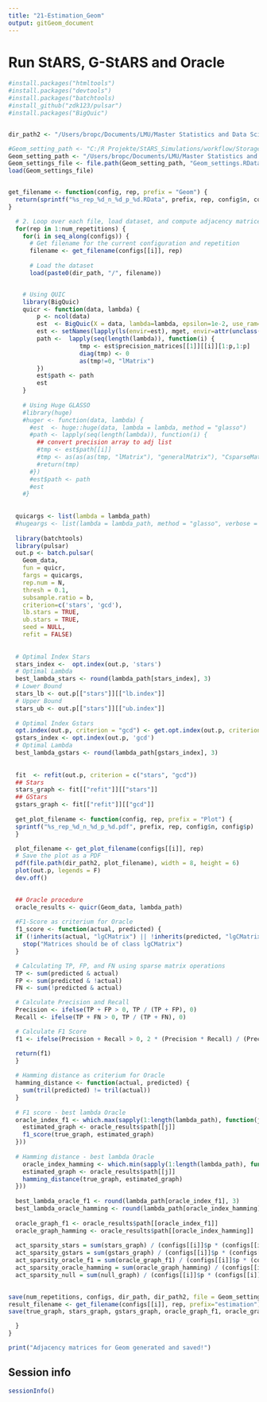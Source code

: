 ```yaml
---
title: "21-Estimation_Geom"
output: gitGeom_document
---
```


# Run StARS, G-StARS and Oracle
```r

#install.packages("htmltools")
#install.packages("devtools")
#install.packages("batchtools)
#install_github("zdk123/pulsar")
#install.packages("BigQuic")


dir_path2 <- "/Users/bropc/Documents/LMU/Master Statistics and Data Science/Masterarbeit/R Master/StARS_Simulations/workflow/Storage_Estimation_Geom/"

#Geom_setting_path <- "C:/R Projekte/StARS_Simulations/workflow/Storage_Settings/"
Geom_setting_path <- "/Users/bropc/Documents/LMU/Master Statistics and Data Science/Masterarbeit/R Master/StARS_Simulations/workflow/Storage_Settings/"
Geom_settings_file <- file.path(Geom_setting_path, "Geom_settings.RData")
load(Geom_settings_file)


get_filename <- function(config, rep, prefix = "Geom") {
  return(sprintf("%s_rep_%d_n_%d_p_%d.RData", prefix, rep, config$n, config$p))
}

  # 2. Loop over each file, load dataset, and compute adjacency matrices
  for(rep in 1:num_repetitions) {
    for(i in seq_along(configs)) {
      # Get filename for the current configuration and repetition
      filename <- get_filename(configs[[i]], rep)
      
      # Load the dataset
      load(paste0(dir_path, "/", filename))


    # Using QUIC
    library(BigQuic)
    quicr <- function(data, lambda) {
        p <- ncol(data)
        est  <- BigQuic(X = data, lambda=lambda, epsilon=1e-2, use_ram=TRUE, seed = NULL)
        est <- setNames(lapply(ls(envir=est), mget, envir=attr(unclass(est), '.xData')), ls(envir=est))
        path <-  lapply(seq(length(lambda)), function(i) {
                    tmp <- est$precision_matrices[[1]][[i]][1:p,1:p]
                    diag(tmp) <- 0
                    as(tmp!=0, "lMatrix")
        })
        est$path <- path
        est
    }
    
    # Using Huge GLASSO
    #library(huge)
    #huger <- function(data, lambda) {
      #est  <- huge::huge(data, lambda = lambda, method = "glasso")
      #path <- lapply(seq(length(lambda)), function(i) {
        ## convert precision array to adj list
        #tmp <- est$path[[i]]
        #tmp <- as(as(as(tmp, "lMatrix"), "generalMatrix"), "CsparseMatrix")
        #return(tmp)
      #})
      #est$path <- path
      #est
    #}
      
  
  quicargs <- list(lambda = lambda_path)
  #hugeargs <- list(lambda = lambda_path, method = "glasso", verbose = FALSE)
    
  library(batchtools)
  library(pulsar)
  out.p <- batch.pulsar(
    Geom_data, 
    fun = quicr, 
    fargs = quicargs, 
    rep.num = N,
    thresh = 0.1,
    subsample.ratio = b,
    criterion=c('stars', 'gcd'), 
    lb.stars = TRUE, 
    ub.stars = TRUE, 
    seed = NULL,
    refit = FALSE)
  
  
  # Optimal Index Stars
  stars_index <-  opt.index(out.p, 'stars')
  # Optimal Lambda
  best_lambda_stars <- round(lambda_path[stars_index], 3)
  # Lower Bound
  stars_lb <- out.p[["stars"]][["lb.index"]]
  # Upper Bound
  stars_ub <- out.p[["stars"]][["ub.index"]]
  
  # Optimal Index Gstars
  opt.index(out.p, criterion = "gcd") <- get.opt.index(out.p, criterion = "gcd")
  gstars_index <- opt.index(out.p, 'gcd')
  # Optimal Lambda
  best_lambda_gstars <- round(lambda_path[gstars_index], 3)
  
  
  fit  <- refit(out.p, criterion = c("stars", "gcd"))
  ## Stars
  stars_graph <- fit[["refit"]][["stars"]]
  ## GStars
  gstars_graph <- fit[["refit"]][["gcd"]]
  
  get_plot_filename <- function(config, rep, prefix = "Plot") {
  sprintf("%s_rep_%d_n_%d_p_%d.pdf", prefix, rep, config$n, config$p)
  }

  plot_filename <- get_plot_filename(configs[[i]], rep)
  # Save the plot as a PDF
  pdf(file.path(dir_path2, plot_filename), width = 8, height = 6)
  plot(out.p, legends = F)
  dev.off()

  
  ## Oracle procedure
  oracle_results <- quicr(Geom_data, lambda_path)
  
  #F1-Score as criterium for Oracle
  f1_score <- function(actual, predicted) {
  if (!inherits(actual, "lgCMatrix") || !inherits(predicted, "lgCMatrix")) {
    stop("Matrices should be of class lgCMatrix")
  }

  # Calculating TP, FP, and FN using sparse matrix operations
  TP <- sum(predicted & actual)
  FP <- sum(predicted & !actual)
  FN <- sum(!predicted & actual)

  # Calculate Precision and Recall
  Precision <- ifelse(TP + FP > 0, TP / (TP + FP), 0)
  Recall <- ifelse(TP + FN > 0, TP / (TP + FN), 0)

  # Calculate F1 Score
  f1 <- ifelse(Precision + Recall > 0, 2 * (Precision * Recall) / (Precision + Recall), 0)

  return(f1)
  }
  
  # Hamming distance as criterium for Oracle
  hamming_distance <- function(actual, predicted) {
    sum(tril(predicted) != tril(actual))
  }
  
  # F1 score - best lambda Oracle
  oracle_index_f1 <- which.max(sapply(1:length(lambda_path), function(j) {
    estimated_graph <- oracle_results$path[[j]]
    f1_score(true_graph, estimated_graph)
  }))
  
  # Hamming distance - best lambda Oracle
    oracle_index_hamming <- which.min(sapply(1:length(lambda_path), function(j) {
    estimated_graph <- oracle_results$path[[j]]
    hamming_distance(true_graph, estimated_graph)
  }))
  
  best_lambda_oracle_f1 <- round(lambda_path[oracle_index_f1], 3)
  best_lambda_oracle_hamming <- round(lambda_path[oracle_index_hamming], 3)
  
  oracle_graph_f1 <- oracle_results$path[[oracle_index_f1]]
  oracle_graph_hamming <- oracle_results$path[[oracle_index_hamming]]
  
  act_sparsity_stars = sum(stars_graph) / (configs[[i]]$p * (configs[[i]]$p - 1))
  act_sparsity_gstars = sum(gstars_graph) / (configs[[i]]$p * (configs[[i]]$p - 1))
  act_sparsity_oracle_f1 = sum(oracle_graph_f1) / (configs[[i]]$p * (configs[[i]]$p - 1))
  act_sparsity_oracle_hamming = sum(oracle_graph_hamming) / (configs[[i]]$p * (configs[[i]]$p - 1))
  act_sparsity_null = sum(null_graph) / (configs[[i]]$p * (configs[[i]]$p - 1))
  

save(num_repetitions, configs, dir_path, dir_path2, file = Geom_settings_file)
result_filename <- get_filename(configs[[i]], rep, prefix="estimation")
save(true_graph, stars_graph, gstars_graph, oracle_graph_f1, oracle_graph_hamming, null_graph, act_sparsity, act_sparsity_stars, act_sparsity_gstars, act_sparsity_oracle_f1, act_sparsity_oracle_hamming, best_lambda_oracle_f1, best_lambda_oracle_hamming, best_lambda_stars, best_lambda_gstars, stars_index, gstars_index, oracle_index_f1, oracle_index_hamming, stars_lb, stars_ub, out.p, file=paste0(dir_path2, "/", ... = result_filename))

  }
}

print("Adjacency matrices for Geom generated and saved!")
```




## Session info
```r
sessionInfo()
```




